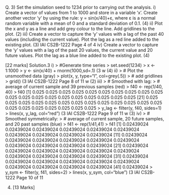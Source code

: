 Q. 3) Set the simulation seed to 1234 prior to carrying out the analysis.
i) Create a vector of values from 1 to 1000 and store in a variable ‘x’. Create another 
vector ‘y’ by using the rule: y = sin(x/40)+ε, where ε is a normal random variable with 
a mean of 0 and a standard deviation of 0.1. (4)
ii) Plot the x and y as a line and add grey colour to the line. Add gridlines to the plot. (2)
iii) Create a vector to capture the ‘y’ values with a lag of the past 40 values (including the 
current value). Plot the lag as a red line added to the existing plot. (3)
IAI CS2B-1222
 Page 4 of 4
iv) Create a vector to capture the ‘y’ values with a lag of the past 20 values, the current 
value and 20 future values. Plot the lag as a blue line added to the existing plot. (4)

############################
[22 marks]
Solution.3
i)
> #Generate time series
> set.seed(1234)
> x <- 1:1000
> y <- sin(x/40) + rnorm(1000,sd=.1) (3 
w (4)
ii)
> # Plot the unsmoothed data (gray)
> plot(x, y, type="l", col=grey(.5))
> # add gridlines
> grid() 
(3 
IAI CS2B-1222
 Page 8 of 11
w 
(2)
iii)
> # Smoothed with lag:
> # average of current sample and 39 previous samples (red)
> f40 <- rep(1/40, 40)
> f40
[1] 0.025 0.025 0.025 0.025 0.025 0.025 0.025 0.025 0.025 0.025 0.025 0.025 0.025 0.025 0.025 0.025 
0.025 0.025 0.025 0.025
[21] 0.025 0.025 0.025 0.025 0.025 0.025 0.025 0.025 0.025 0.025 0.025 0.025 0.025 0.025 0.025 
0.025 0.025 0.025 0.025 0.025
> y_lag <- filter(y, f40, sides=1)
> lines(x, y_lag, col="red") 
(3 
IAI CS2B-1222
 Page 9 of 11
w (3)
iv)
> # Smoothed symmetrically:
> # average of current sample, 20 future samples, and 20 past samples (blue)
> f41 <- rep(1/41,41)
> f41
[1] 0.02439024 0.02439024 0.02439024 0.02439024 0.02439024 0.02439024 0.02439024 
0.02439024 0.02439024 0.02439024
[11] 0.02439024 0.02439024 0.02439024 0.02439024 0.02439024 0.02439024 0.02439024 
0.02439024 0.02439024 0.02439024
[21] 0.02439024 0.02439024 0.02439024 0.02439024 0.02439024 0.02439024 0.02439024 
0.02439024 0.02439024 0.02439024
[31] 0.02439024 0.02439024 0.02439024 0.02439024 0.02439024 0.02439024 0.02439024 
0.02439024 0.02439024 0.02439024
[41] 0.02439024
> y_sym <- filter(y, f41, sides=2)
> lines(x, y_sym, col="blue") 
(3 
IAI CS2B-1222
 Page 10 of 11
 
 (4)
[13 Marks]
